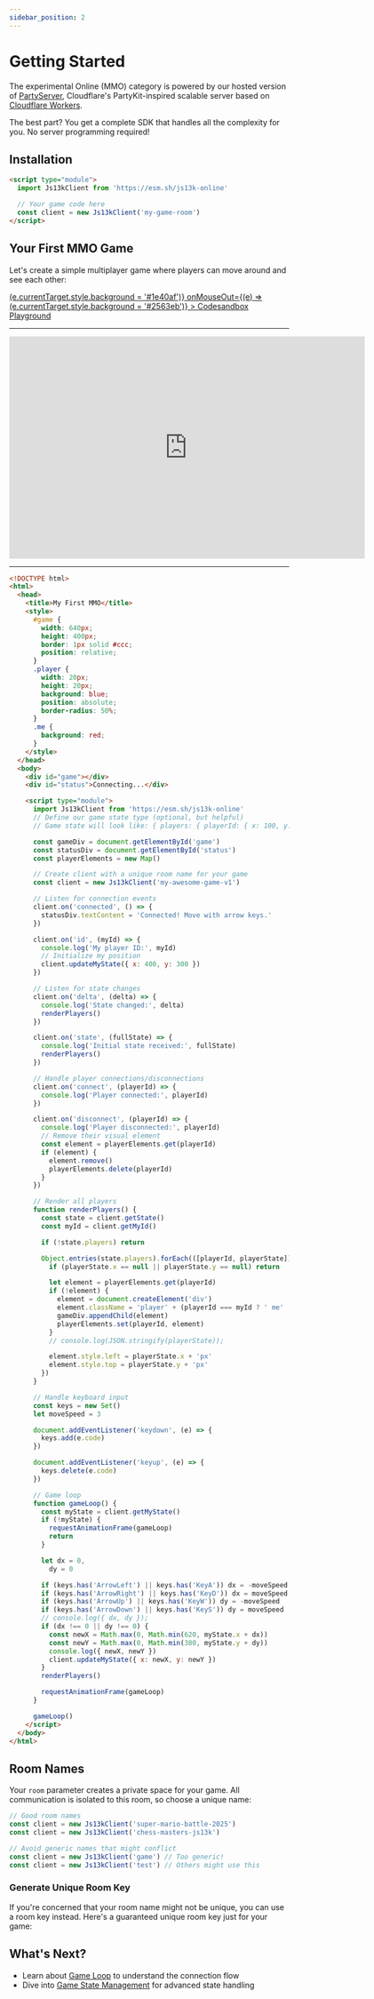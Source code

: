 ```yaml
---
sidebar_position: 2
---
```



# Getting Started

The experimental Online (MMO) category is powered by our hosted version of [PartyServer](https://www.npmjs.com/package/partyserver), Cloudflare's PartyKit-inspired scalable server based on [Cloudflare Workers](https://developers.cloudflare.com/workers/).

The best part? You get a complete SDK that handles all the complexity for you. No server programming required!

## Installation

```html
<script type="module">
  import Js13kClient from 'https://esm.sh/js13k-online'

  // Your game code here
  const client = new Js13kClient('my-game-room')
</script>
```

## Your First MMO Game

Let's create a simple multiplayer game where players can move around and see each other:

<div style={{ display: 'flex', justifyContent: 'flex-start', marginBottom: 16 }}>
  <a
    href="https://codesandbox.io/p/sandbox/jmfms6"
    target="_blank"
    style={{
      display: 'inline-flex',
      alignItems: 'center',
      justifyContent: 'center',
      padding: '8px 16px',
      background: '#2563eb',
      color: '#fff',
      borderRadius: '6px',
      textDecoration: 'none',
      fontWeight: 600,
      fontSize: '15px',
      height: '38px',
      lineHeight: 1,
      transition: 'background 0.2s',
    }}
    onMouseOver={(e) => (e.currentTarget.style.background = '#1e40af')}
    onMouseOut={(e) => (e.currentTarget.style.background = '#2563eb')}
  >
    <span>Codesandbox Playground</span>
  </a>
</div>

---

<iframe
  width="640"
  height="400"
  src="https://www.youtube.com/embed/iq8yZbFNuJw"
  title="YouTube video player"
  frameBorder="0"
  allow="accelerometer; autoplay; clipboard-write; encrypted-media; gyroscope; picture-in-picture; web-share"
  allowFullScreen
></iframe>

---

```html
<!DOCTYPE html>
<html>
  <head>
    <title>My First MMO</title>
    <style>
      #game {
        width: 640px;
        height: 400px;
        border: 1px solid #ccc;
        position: relative;
      }
      .player {
        width: 20px;
        height: 20px;
        background: blue;
        position: absolute;
        border-radius: 50%;
      }
      .me {
        background: red;
      }
    </style>
  </head>
  <body>
    <div id="game"></div>
    <div id="status">Connecting...</div>

    <script type="module">
      import Js13kClient from 'https://esm.sh/js13k-online'
      // Define our game state type (optional, but helpful)
      // Game state will look like: { players: { playerId: { x: 100, y: 200 } } }

      const gameDiv = document.getElementById('game')
      const statusDiv = document.getElementById('status')
      const playerElements = new Map()

      // Create client with a unique room name for your game
      const client = new Js13kClient('my-awesome-game-v1')

      // Listen for connection events
      client.on('connected', () => {
        statusDiv.textContent = 'Connected! Move with arrow keys.'
      })

      client.on('id', (myId) => {
        console.log('My player ID:', myId)
        // Initialize my position
        client.updateMyState({ x: 400, y: 300 })
      })

      // Listen for state changes
      client.on('delta', (delta) => {
        console.log('State changed:', delta)
        renderPlayers()
      })

      client.on('state', (fullState) => {
        console.log('Initial state received:', fullState)
        renderPlayers()
      })

      // Handle player connections/disconnections
      client.on('connect', (playerId) => {
        console.log('Player connected:', playerId)
      })

      client.on('disconnect', (playerId) => {
        console.log('Player disconnected:', playerId)
        // Remove their visual element
        const element = playerElements.get(playerId)
        if (element) {
          element.remove()
          playerElements.delete(playerId)
        }
      })

      // Render all players
      function renderPlayers() {
        const state = client.getState()
        const myId = client.getMyId()

        if (!state.players) return

        Object.entries(state.players).forEach(([playerId, playerState]) => {
          if (playerState.x == null || playerState.y == null) return

          let element = playerElements.get(playerId)
          if (!element) {
            element = document.createElement('div')
            element.className = 'player' + (playerId === myId ? ' me' : '')
            gameDiv.appendChild(element)
            playerElements.set(playerId, element)
          }
          // console.log(JSON.stringify(playerState));

          element.style.left = playerState.x + 'px'
          element.style.top = playerState.y + 'px'
        })
      }

      // Handle keyboard input
      const keys = new Set()
      let moveSpeed = 3

      document.addEventListener('keydown', (e) => {
        keys.add(e.code)
      })

      document.addEventListener('keyup', (e) => {
        keys.delete(e.code)
      })

      // Game loop
      function gameLoop() {
        const myState = client.getMyState()
        if (!myState) {
          requestAnimationFrame(gameLoop)
          return
        }

        let dx = 0,
          dy = 0

        if (keys.has('ArrowLeft') || keys.has('KeyA')) dx = -moveSpeed
        if (keys.has('ArrowRight') || keys.has('KeyD')) dx = moveSpeed
        if (keys.has('ArrowUp') || keys.has('KeyW')) dy = -moveSpeed
        if (keys.has('ArrowDown') || keys.has('KeyS')) dy = moveSpeed
        // console.log({ dx, dy });
        if (dx !== 0 || dy !== 0) {
          const newX = Math.max(0, Math.min(620, myState.x + dx))
          const newY = Math.max(0, Math.min(380, myState.y + dy))
          console.log({ newX, newY })
          client.updateMyState({ x: newX, y: newY })
        }
        renderPlayers()

        requestAnimationFrame(gameLoop)
      }

      gameLoop()
    </script>
  </body>
</html>
```

## Room Names

Your `room` parameter creates a private space for your game. All communication is isolated to this room, so choose a unique name:

```js
// Good room names
const client = new Js13kClient('super-mario-battle-2025')
const client = new Js13kClient('chess-masters-js13k')

// Avoid generic names that might conflict
const client = new Js13kClient('game') // Too generic!
const client = new Js13kClient('test') // Others might use this
```

### Generate Unique Room Key

If you're concerned that your room name might not be unique, you can use a room key instead. Here's a guaranteed unique room key just for your game:

<UUIDGenerator />

## What's Next?

- Learn about [Game Loop](./game-loop) to understand the connection flow
- Dive into [Game State Management](./tutorials/game-state) for advanced state handling
